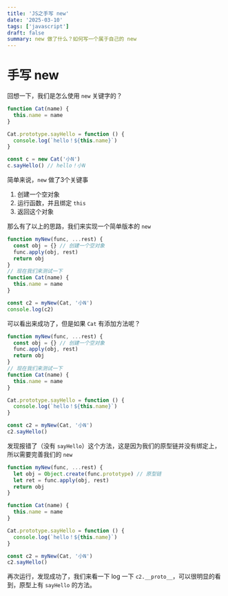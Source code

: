 ```yaml
---
title: 'JS之手写 new'
date: '2025-03-10'
tags: ['javascript']
draft: false
summary: new 做了什么？如何写一个属于自己的 new
---
```


# 手写 new

回想一下，我们是怎么使用 `new` 关键字的？

```javascript
function Cat(name) {
  this.name = name
}

Cat.prototype.sayHello = function () {
  console.log(`hello！${this.name}`)
}

const c = new Cat('小N')
c.sayHello() // hello！小N
```

简单来说，`new` 做了3个关键事

1. 创建一个空对象
2. 运行函数，并且绑定 `this`
3. 返回这个对象

那么有了以上的思路，我们来实现一个简单版本的 `new`

```javascript
function myNew(func, ...rest) {
  const obj = {} // 创建一个空对象
  func.apply(obj, rest)
  return obj
}
// 现在我们来测试一下
function Cat(name) {
  this.name = name
}

const c2 = myNew(Cat, '小N')
console.log(c2)
```

可以看出来成功了，但是如果 `Cat` 有添加方法呢？

```javascript
function myNew(func, ...rest) {
  const obj = {} // 创建一个空对象
  func.apply(obj, rest)
  return obj
}
// 现在我们来测试一下
function Cat(name) {
  this.name = name
}

Cat.prototype.sayHello = function () {
  console.log(`hello！${this.name}`)
}

const c2 = myNew(Cat, '小N')
c2.sayHello()
```

发现报错了（没有 `sayHello`）这个方法，这是因为我们的原型链并没有绑定上，所以需要完善我们的 `new`

```javascript
function myNew(func, ...rest) {
  let obj = Object.create(func.prototype) // 原型链
  let ret = func.apply(obj, rest)
  return obj
}

function Cat(name) {
  this.name = name
}

Cat.prototype.sayHello = function () {
  console.log(`hello！${this.name}`)
}

const c2 = myNew(Cat, '小N')
c2.sayHello()
```

再次运行，发现成功了，我们来看一下 log 一下 `c2.__proto__`，可以很明显的看到，原型上有 `sayHello` 的方法。
